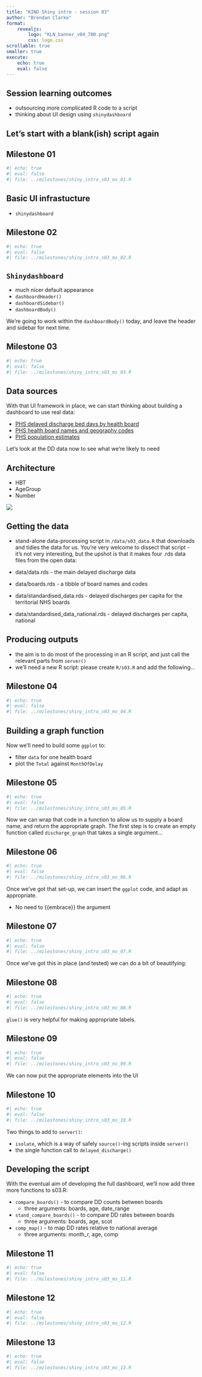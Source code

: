 ```yaml
---
title: "KIND Shiny intro - session 03"
author: "Brendan Clarke"
format: 
    revealjs:
        logo: "KLN_banner_v04_700.png"
        css: logo.css
scrollable: true
smaller: true
execute: 
    echo: true
    eval: false
---
```


## Session learning outcomes

+ outsourcing more complicated R code to a script
+ thinking about UI design using `shinydashboard`

## Let's start with a blank(ish) script again
  
## Milestone 01
```r
#| echo: true
#| eval: false
#| file: ../milestones/shiny_intro_s03_ms_01.R
```

## Basic UI infrastucture

+ `shinydashboard`

## Milestone 02
```r
#| echo: true
#| eval: false
#| file: ../milestones/shiny_intro_s03_ms_02.R
```

## `Shinydashboard`

+ much nicer default appearance
+ `dashboardHeader()`
+ `dashboardSidebar()`
+ `dashboardBody()`

We're going to work within the `dashboardBody()` today, and leave the header and sidebar for next time.

## Milestone 03
```r
#| echo: true
#| eval: false
#| file: ../milestones/shiny_intro_s03_ms_03.R
```

## Data sources

With that UI framework in place, we can start thinking about building a dashboard to use real data: 

+ [PHS delayed discharge bed days by health board](https://www.opendata.nhs.scot/dataset/52591cba-fd71-48b2-bac3-e71ac108dfee/resource/fd354e4b-6211-48ba-8e4f-8356a5ed4215/)
+ [PHS health board names and geography codes](https://www.opendata.nhs.scot/dataset/9f942fdb-e59e-44f5-b534-d6e17229cc7b/resource/652ff726-e676-4a20-abda-435b98dd7bdc)
+ [PHS population estimates](https://www.opendata.nhs.scot/dataset/7f010430-6ce1-4813-b25c-f7f335bdc4dc/resource/27a72cc8-d6d8-430c-8b4f-3109a9ceadb1)

Let's look at the DD data now to see what we're likely to need

## Architecture

+ HBT
+ AgeGroup
+ Number

![](..//images//dd_structure.png)

## Getting the data

+ stand-alone data-processing script in `/data/s03_data.R` that downloads and tidies the data for us. You're very welcome to dissect that script - it's not very interesting, but the upshot is that it makes four .rds data files from the open data:

+ data/data.rds - the main delayed discharge data
+ data/boards.rds - a tibble of board names and codes
+ data/standardised_data.rds - delayed discharges per capita for the territorial NHS boards
+ data/standardised_data_national.rds - delayed discharges per capita, national

## Producing outputs

+ the aim is to do most of the processing in an R script, and just call the relevant parts from `server()`
+ we'll need a new R script: please create `R/s03.R` and add the following...

## Milestone 04
```r
#| echo: true
#| eval: false
#| file: ../milestones/shiny_intro_s03_ms_04.R
```

## Building a graph function

Now we'll need to build some `ggplot` to:

+ filter `data` for one health board
+ plot the `Total` against `MonthOfDelay`

## Milestone 05
```r
#| echo: true
#| eval: false
#| file: ../milestones/shiny_intro_s03_ms_05.R
```

Now we can wrap that code in a function to allow us to supply a board name, and return the appropriate graph. The first step is to create an empty function called `discharge_graph` that takes a single argument...

## Milestone 06
```r
#| echo: true
#| eval: false
#| file: ../milestones/shiny_intro_s03_ms_06.R
```

Once we've got that set-up, we can insert the `ggplot` code, and adapt as appropriate. 

+ No need to {{embrace}} the argument

## Milestone 07
```r
#| echo: true
#| eval: false
#| file: ../milestones/shiny_intro_s03_ms_07.R
```

Once we've got this in place (and tested) we can do a bit of beautifying:

## Milestone 08
```r
#| echo: true
#| eval: false
#| file: ../milestones/shiny_intro_s03_ms_08.R
```

`glue()` is very helpful for making appropriate labels.


## Milestone 09
```r
#| echo: true
#| eval: false
#| file: ../milestones/shiny_intro_s03_ms_09.R
```

We can now put the appropriate elements into the UI

## Milestone 10
```r
#| echo: true
#| eval: false
#| file: ../milestones/shiny_intro_s03_ms_10.R
```

Two things to add to `server()`:

+ `isolate`, which is a way of safely `source()`-ing scripts inside `server()`
+ the single function call to `delayed_discharge()` 

## Developing the script

With the eventual aim of developing the full dashboard, we'll now add three more functions to s03.R:

+ `compare_boards()` - to compare DD counts between boards
  + three arguments: boards, age, date_range
+ `stand_compare_boards()` - to compare DD rates between boards
  + three arguments: boards, age, scot
+ `comp_map()` - to map DD rates relative to national average
  + three arguments: month_r, age, comp

## Milestone 11
```r
#| echo: true
#| eval: false
#| file: ../milestones/shiny_intro_s03_ms_11.R
```

## Milestone 12
```r
#| echo: true
#| eval: false
#| file: ../milestones/shiny_intro_s03_ms_12.R
```

## Milestone 13
```r
#| echo: true
#| eval: false
#| file: ../milestones/shiny_intro_s03_ms_13.R
```

  
 <!-- CAUTION: 1 milestone(s) omitted -->
